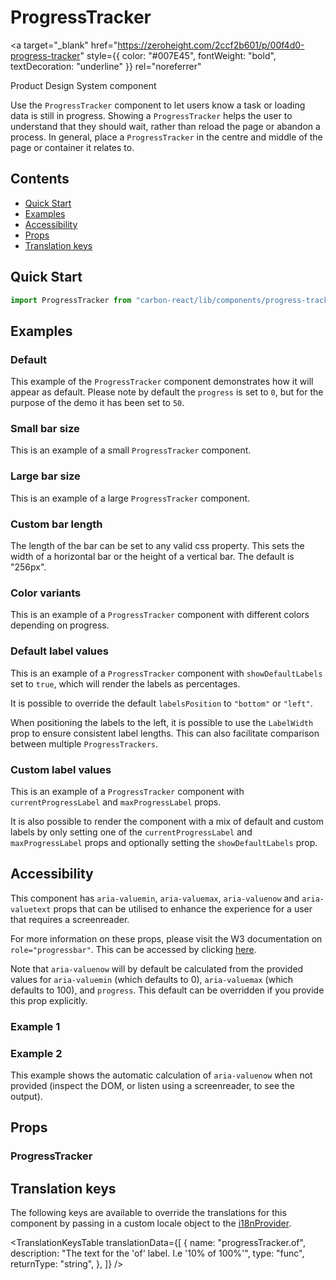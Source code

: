 

<Meta of={ProgressTrackerStories} />

# ProgressTracker

<a
  target="_blank"
  href="https://zeroheight.com/2ccf2b601/p/00f4d0-progress-tracker"
  style={{ color: "#007E45", fontWeight: "bold", textDecoration: "underline" }}
  rel="noreferrer"
>
  Product Design System component
</a>

Use the `ProgressTracker` component to let users know a task or loading data is still in progress.
Showing a `ProgressTracker` helps the user to understand that they should wait, rather than reload the page or abandon a process.
In general, place a `ProgressTracker` in the centre and middle of the page or container it relates to.

## Contents

- [Quick Start](#quick-start)
- [Examples](#examples)
- [Accessibility](#accessibility)
- [Props](#props)
- [Translation keys](#translation-keys)

## Quick Start

```javascript
import ProgressTracker from "carbon-react/lib/components/progress-tracker";
```

## Examples

### Default

This example of the `ProgressTracker` component demonstrates how it will appear as default. Please note by default the
`progress` is set to `0`, but for the purpose of the demo it has been set to `50`.

<Canvas of={ProgressTrackerStories.Default} />

### Small bar size

This is an example of a small `ProgressTracker` component.

<Canvas of={ProgressTrackerStories.SizeSmall} />

### Large bar size

This is an example of a large `ProgressTracker` component.

<Canvas of={ProgressTrackerStories.SizeLarge} />

### Custom bar length

The length of the bar can be set to any valid css property. This sets the width of a horizontal bar or the height of a vertical bar. The default is "256px".

<Canvas of={ProgressTrackerStories.CustomBarLength} />

### Color variants

This is an example of a `ProgressTracker` component with different colors depending on progress.

<Canvas of={ProgressTrackerStories.ColorVariants} />

### Default label values

This is an example of a `ProgressTracker` component with `showDefaultLabels` set to `true`, which will render the labels as
percentages.

<Canvas of={ProgressTrackerStories.DefaultLabelValue} />

It is possible to override the default `labelsPosition` to `"bottom"` or `"left"`.

<Canvas of={ProgressTrackerStories.DefaultLabelValueLabelsPositionBottom} />

When positioning the labels to the left, it is possible to use the `LabelWidth` prop to ensure consistent label lengths.
This can also facilitate comparison between multiple `ProgressTrackers`.

<Canvas of={ProgressTrackerStories.DefaultLabelValueLabelsPositionLeft} />

### Custom label values

This is an example of a `ProgressTracker` component with `currentProgressLabel` and `maxProgressLabel` props.

<Canvas of={ProgressTrackerStories.CustomLabelValues} />

It is also possible to render the component with a mix of default and custom labels by only setting one of the `currentProgressLabel`
and `maxProgressLabel` props and optionally setting the `showDefaultLabels` prop.

<Canvas of={ProgressTrackerStories.DefaultAndCustomLabelValues} />

## Accessibility

This component has `aria-valuemin`, `aria-valuemax`, `aria-valuenow` and `aria-valuetext` props that can be utilised to enhance the experience for a user that requires a screenreader.

For more information on these props, please visit the W3 documentation on `role="progressbar"`. This can be accessed by clicking [here](https://www.w3.org/TR/wai-aria-1.1/#progressbar).

Note that `aria-valuenow` will by default be calculated from the provided values for `aria-valuemin` (which defaults to 0), `aria-valuemax` (which defaults to 100), and `progress`. This
default can be overridden if you provide this prop explicitly.

### Example 1

<Canvas of={ProgressTrackerStories.AccessibilityExample} />

### Example 2

This example shows the automatic calculation of `aria-valuenow` when not provided (inspect the DOM, or listen using a screenreader, to see the output).

<Canvas of={ProgressTrackerStories.AccessibilityExampleTwo} />

## Props

### ProgressTracker

<ArgTypes of={ProgressTrackerStories} />

## Translation keys

The following keys are available to override the translations for this component by passing in a custom locale object
to the [i18nProvider](../?path=/docs/documentation-i18n--docs).

<TranslationKeysTable
  translationData={[
    {
      name: "progressTracker.of",
      description: "The text for the 'of' label. I.e '10% of 100%'",
      type: "func",
      returnType: "string",
    },
  ]}
/>
